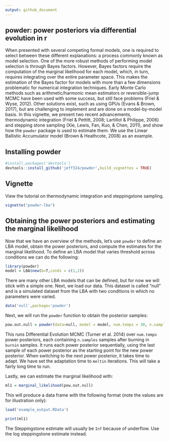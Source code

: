 ```yaml
---
output: github_document
---
```


<!-- README.md is generated from README.Rmd. Please edit that file -->

## powder: **pow**er posteriors via **d**ifferential **e**volution in **r**

When presented with several competing formal models, one is required to select between these different explanations: a process commonly known as model selection. One of the more robust methods of performing model selection is through Bayes factors. However, Bayes factors require the computation of the marginal likelihood for each model, which, in turn, requires integrating over the entire parameter space. This makes the estimation of the Bayes factor for models with more than a few dimensions problematic for numerical integration techniques. Early Monte Carlo methods such as arithmetic/harmonic mean estimators or reversible-jump MCMC have been used with some success, but still face problems (Friel & Wyse, 2012). Other solutions exist, such as using GPUs (Evans & Brown, 2017), but are challenging to implement and are done on a model-by-model basis. In this vignette, we present two recent advancements, thermodynamic integration (Friel & Pettitt, 2008; Lartillot & Philippe, 2006) and stepping stone sampling (Xie, Lewis, Fan, Kuo, & Chen, 2011), and show how the `powder` package is used to estimate them. We use the Linear Ballistic Accumulator model (Brown & Heathcote, 2008) as an example.

## Installing powder

```r
#install.packages('devtools')
devtools::install_github('jeff324/powder',build_vignettes = TRUE)
```

## Vignette

View the tutorial on thermodynamic integration and steppingstone sampling.

```r
vignette("powder-lba")
```

## Obtaining the power posteriors and estimating the marginal likelihood
Now that we have an overview of the methods, let's use `powder` to define an LBA model, obtain the power posteriors, and compute the estimates for the marginal likelihood. To define an LBA model that varies threshold across conditions we can do the following:

```r
library(powder)
model = LBA$new(b=T,conds = c(1,2))
```

There are many other LBA models that can be defined, but for now we will stick with a simple one. Next, we load our data. This dataset is called "null" and is a simulated dataset from the LBA with two conditions in which no parameters were varied.

```r
data('null',package='powder')
```

Next, we will run the `powder` function to obtain the posterior samples:

```r
pow.out.null = powder(data=null, model = model, num.temps = 30, n.samples = 500, burnin=1000, meltin=250)
```

This runs Differential Evolution MCMC (Turner et al. 2014) over `num.temps` power posteriors, each containing `n.samples` samples after burning in `burnin` samples. It runs each power posterior sequentially, using the last sample of each power posterior as the starting point for the new power posterior. When switching to the next power posterior, it takes time to adapt. We have set the adaptation time to `meltin` iterations. This will take a fairly long time to run. 

Lastly, we can estimate the marginal likelihood with:

```r
ml1 = marginal_likelihood(pow.out.null)
```

This will produce a data frame with the following format (note the values are for illustration only):

```r
load('example_output.RData')
```

```r
print(ml1)
```

The Steppingstone estimate will usually be `Inf` because of underflow. Use the log steppingstone estimate instead.
